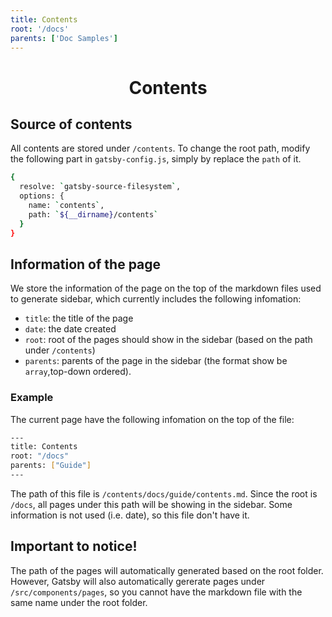 ```yaml
---
title: Contents
root: '/docs'
parents: ['Doc Samples']
---
```


<h1 align="center">Contents</h1>


<Alert type="warning" message="Out of date" closeable={true} />

## Source of contents

All contents are stored under `/contents`. To change the root path, modify the following part in `gatsby-config.js`, simply by replace the `path` of it.

```sh
{
  resolve: `gatsby-source-filesystem`,
  options: {
    name: `contents`,
    path: `${__dirname}/contents`
  }
}
```

## Information of the page

We store the information of the page on the top of the markdown files used to generate sidebar, which currently includes the following infomation:

- `title`: the title of the page
- `date`: the date created
- `root`: root of the pages should show in the sidebar (based on the path under `/contents`)
- `parents`: parents of the page in the sidebar (the format show be `array`,top-down ordered).

### Example

The current page have the following infomation on the top of the file:

```sh
---
title: Contents
root: "/docs"
parents: ["Guide"]
---
```

The path of this file is `/contents/docs/guide/contents.md`. Since the root is `/docs`, all pages under this path will be showing in the sidebar. Some information is not used (i.e. date), so this file don't have it.

## Important to notice!

The path of the pages will automatically generated based on the root folder. However, Gatsby will also automatically gererate pages under `/src/components/pages`, so you cannot have the markdown file with the same name under the root folder.
